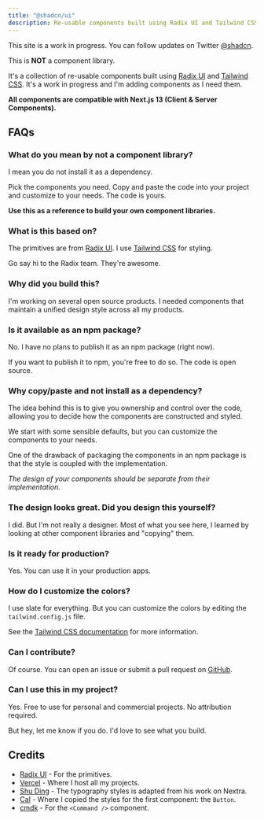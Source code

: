 ```yaml
---
title: "@shadcn/ui"
description: Re-usable components built using Radix UI and Tailwind CSS.
---
```


<Callout>

This site is a work in progress. You can follow updates on Twitter [@shadcn](https://twitter.com/shadcn).

</Callout>

This is **NOT** a component library.

It's a collection of re-usable components built using [Radix UI](https://radix-ui.com/) and [Tailwind CSS](https://tailwindcss.com/). It's a work in progress and I'm adding components as I need them.

**All components are compatible with Next.js 13 (Client & Server Components).**

## FAQs

### What do you mean by not a component library?

I mean you do not install it as a dependency.

Pick the components you need. Copy and paste the code into your project and customize to your needs. The code is yours.

**Use this as a reference to build your own component libraries.**

### What is this based on?

The primitives are from [Radix UI](https://radix-ui.com/). I use [Tailwind CSS](https://tailwindcss.com/) for styling.

Go say hi to the Radix team. They're awesome.

### Why did you build this?

I'm working on several open source products. I needed components that maintain a unified design style across all my products.

### Is it available as an npm package?

No. I have no plans to publish it as an npm package (right now).

If you want to publish it to npm, you're free to do so. The code is open source.

### Why copy/paste and not install as a dependency?

The idea behind this is to give you ownership and control over the code, allowing you to decide how the components are constructed and styled.

We start with some sensible defaults, but you can customize the components to your needs.

One of the drawback of packaging the components in an npm package is that the style is coupled with the implementation.

_The design of your components should be separate from their implementation._

### The design looks great. Did you design this yourself?

I did. But I'm not really a designer. Most of what you see here, I learned by looking at other component libraries and "copying" them.

### Is it ready for production?

Yes. You can use it in your production apps.

### How do I customize the colors?

I use slate for everything. But you can customize the colors by editing the `tailwind.config.js` file.

See the [Tailwind CSS documentation](https://tailwindcss.com/docs/customizing-colors) for more information.

### Can I contribute?

Of course. You can open an issue or submit a pull request on [GitHub](https://github.com/shadcn/ui).

### Can I use this in my project?

Yes. Free to use for personal and commercial projects. No attribution required.

But hey, let me know if you do. I'd love to see what you build.

## Credits

- [Radix UI](https://radix-ui.com) - For the primitives.
- [Vercel](https://vercel.com) - Where I host all my projects.
- [Shu Ding](https://shud.in) - The typography styles is adapted from his work on Nextra.
- [Cal](https://cal.com) - Where I copied the styles for the first component: the `Button`.
- [cmdk](https://cmdk.paco.me) - For the `<Command />` component.
